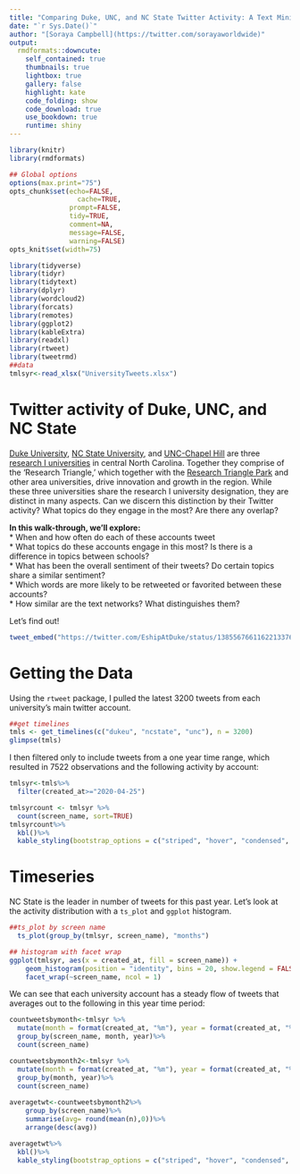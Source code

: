 ---
title: "Comparing Duke, UNC, and NC State Twitter Activity: A Text Mining Approach"
date: "`r Sys.Date()`"
author: "[Soraya Campbell](https://twitter.com/sorayaworldwide)"
output:
  rmdformats::downcute:
    self_contained: true
    thumbnails: true     
    lightbox: true     
    gallery: false     
    highlight: kate    
    code_folding: show     
    code_download: true
    use_bookdown: true  
    runtime: shiny 
---

```{r setup, include=FALSE}
library(knitr)
library(rmdformats)

## Global options
options(max.print="75")
opts_chunk$set(echo=FALSE,
	             cache=TRUE,
               prompt=FALSE,
               tidy=TRUE,
               comment=NA,
               message=FALSE,
               warning=FALSE)
opts_knit$set(width=75)
```

```{r, include=FALSE}
library(tidyverse)
library(tidyr)
library(tidytext) 
library(dplyr)
library(wordcloud2) 
library(forcats)
library(remotes)
library(ggplot2)
library(kableExtra)
library(readxl)
library(rtweet)
library(tweetrmd)
##data
tmlsyr<-read_xlsx("UniversityTweets.xlsx")
```

# Twitter activity of Duke, UNC, and NC State

[Duke University](https://twitter.com/DukeU), [NC State University](https://twitter.com/NCState), and [UNC-Chapel Hill](https://twitter.com/UNC) are three [research I universities](https://carnegieclassifications.iu.edu/classification_descriptions/basic.php) in central North Carolina. Together they comprise of the 'Research Triangle,' which together with the [Research Triangle Park](https://www.rtp.org/) and other area universities, drive innovation and growth in the region. While these three universities share the research I university designation, they are distinct in many aspects. Can we discern this distinction by their Twitter activity? What topics do they engage in the most? Are there any overlap?  

**In this walk-through, we'll explore:**    
* When and how often do each of these accounts tweet  
* What topics do these accounts engage in this most? Is there is a difference in topics between schools?  
* What has been the overall sentiment of their tweets? Do certain topics share a similar sentiment?  
* Which words are more likely to be retweeted or favorited between these accounts?  
* How similar are the text networks? What distinguishes them?    

Let's find out!
```{r}
tweet_embed("https://twitter.com/EshipAtDuke/status/1385567661162213376?s=20") 
```
# Getting the Data

Using the `rtweet` package, I pulled the latest 3200 tweets from each university's main twitter account. 

```{r, include=TRUE, echo = TRUE, eval=FALSE}
##get timelines
tmls <- get_timelines(c("dukeu", "ncstate", "unc"), n = 3200)
glimpse(tmls)
```
I then filtered only to include tweets from a one year time range, which resulted in 7522 observations and the following activity by account:
```{r, include=TRUE, echo = TRUE, eval=FALSE}
tmlsyr<-tmls%>%
  filter(created_at>="2020-04-25")
```
```{r, include=TRUE, eval=TRUE}
tmlsyrcount <- tmlsyr %>%
  count(screen_name, sort=TRUE)
tmlsyrcount%>%
  kbl()%>%
  kable_styling(bootstrap_options = c("striped", "hover", "condensed", "responsive"), full_width = FALSE, position = "left")
```

# Timeseries 

NC State is the leader in number of tweets for this past year. Let's look at the activity distribution with a `ts_plot` and `ggplot` histogram.  

```{r, include=TRUE, echo = TRUE, eval=TRUE}
##ts_plot by screen name
  ts_plot(group_by(tmlsyr, screen_name), "months")
```

```{r, include=TRUE, echo = TRUE, eval=TRUE}
## histogram with facet wrap
ggplot(tmlsyr, aes(x = created_at, fill = screen_name)) +
    geom_histogram(position = "identity", bins = 20, show.legend = FALSE) +
    facet_wrap(~screen_name, ncol = 1)  
```
We can see that each university account has a steady flow of tweets that averages out to the following in this year time period:
```{r, include=TRUE, echo=FALSE, eval=TRUE}
countweetsbymonth<-tmlsyr %>%
  mutate(month = format(created_at, "%m"), year = format(created_at, "%Y")) %>%
  group_by(screen_name, month, year)%>%
  count(screen_name)

countweetsbymonth2<-tmlsyr %>%
  mutate(month = format(created_at, "%m"), year = format(created_at, "%Y")) %>%
  group_by(month, year)%>%
  count(screen_name)
  
averagetwt<-countweetsbymonth2%>%
    group_by(screen_name)%>%
    summarise(avg= round(mean(n),0))%>%
    arrange(desc(avg))
```
```{r, include=TRUE, eval=TRUE}
averagetwt%>%
  kbl()%>%
  kable_styling(bootstrap_options = c("striped", "hover", "condensed", "responsive"), full_width = FALSE, position = "left")
```
